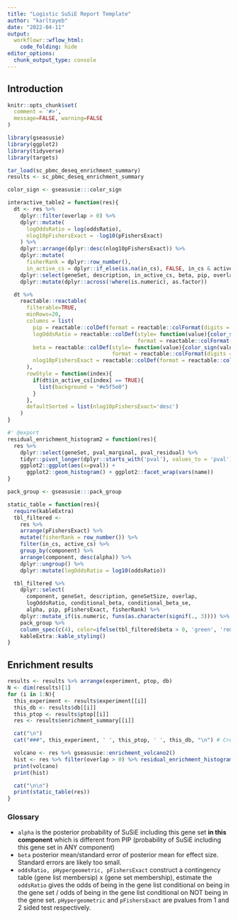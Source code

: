 ```yaml
---
title: "Logistic SuSiE Report Template"
author: "karltayeb"
date: "2022-04-11"
output:
  workflowr::wflow_html:
    code_folding: hide
editor_options:
  chunk_output_type: console
---
```


## Introduction


```r
knitr::opts_chunk$set(
  comment = '#>',
  message=FALSE, warning=FALSE
)
```

```r
library(gseasusie)
library(ggplot2)
library(tidyverse)
library(targets)

tar_load(sc_pbmc_deseq_enrichment_summary)
results <- sc_pbmc_deseq_enrichment_summary
```


```r
color_sign <- gseasusie:::color_sign

interactive_table2 = function(res){
  dt <- res %>% 
    dplyr::filter(overlap > 0) %>%
    dplyr::mutate(
      logOddsRatio = log(oddsRatio),
      nlog10pFishersExact = -log10(pFishersExact)
    ) %>%
    dplyr::arrange(dplyr::desc(nlog10pFishersExact)) %>%
    dplyr::mutate(
      fisherRank = dplyr::row_number(),
      in_active_cs = dplyr::if_else(is.na(in_cs), FALSE, in_cs & active_cs)) %>%
    dplyr::select(geneSet, description, in_active_cs, beta, pip, overlap, geneSetSize, logOddsRatio, nlog10pFishersExact, component, fisherRank) %>%
    dplyr::mutate(dplyr::across(!where(is.numeric), as.factor))

  dt %>%
    reactable::reactable(
      filterable=TRUE,
      minRows=20,
      columns = list(
        pip = reactable::colDef(format = reactable::colFormat(digits = 3)),
        logOddsRatio = reactable::colDef(style= function(value){color_sign(value)},
                                         format = reactable::colFormat(digits = 3)),
        beta = reactable::colDef(style= function(value){color_sign(value)},
                                 format = reactable::colFormat(digits = 3)),
        nlog10pFishersExact = reactable::colDef(format = reactable::colFormat(digits = 3))
      ),
      rowStyle = function(index){
        if(dt$in_active_cs[index] == TRUE){
          list(background = "#e5f5e0")
        }
      },
      defaultSorted = list(nlog10pFishersExact='desc')
    )
}

#' @export
residual_enrichment_histogram2 = function(res){
  res %>%
    dplyr::select(geneSet, pval_marginal, pval_residual) %>%
    tidyr::pivot_longer(dplyr::starts_with('pval'), values_to = 'pval') %>%
    ggplot2::ggplot(aes(x=pval)) +
      ggplot2::geom_histogram() + ggplot2::facet_wrap(vars(name))
}

pack_group <- gseasusie:::pack_group

static_table = function(res){
  require(kableExtra)
  tbl_filtered <-
    res %>%
    arrange(pFishersExact) %>%
    mutate(fisherRank = row_number()) %>%
    filter(in_cs, active_cs) %>%
    group_by(component) %>%
    arrange(component, desc(alpha)) %>%
    dplyr::ungroup() %>%
    dplyr::mutate(logOddsRatio = log10(oddsRatio))

  tbl_filtered %>%
    dplyr::select(
      component, geneSet, description, geneSetSize, overlap,
      logOddsRatio, conditional_beta, conditional_beta_se,
      alpha, pip, pFishersExact, fisherRank) %>%
    dplyr::mutate_if(is.numeric, funs(as.character(signif(., 3)))) %>%
    pack_group %>%
    column_spec(c(4), color=ifelse(tbl_filtered$beta > 0, 'green', 'red')) %>%
    kableExtra::kable_styling()
}
```

## Enrichment results

```r
results <- results %>% arrange(experiment, ptop, db)
N <- dim(results)[1]
for (i in 1:N){
  this_experiment <- results$experiment[[i]]
  this_db <- results$db[[i]]
  this_ptop <- results$ptop[[i]]
  res <- results$enrichment_summary[[i]]

  cat("\n") 
  cat("###", this_experiment, ' ', this_ptop, ' ', this_db, "\n") # Create second level headings with the names.

  volcano <- res %>% gseasusie::enrichment_volcano2()
  hist <- res %>% filter(overlap > 0) %>% residual_enrichment_histogram2() 
  print(volcano)
  print(hist)

  cat("\n\n")
  print(static_table(res))
}
```

### Glossary

* `alpha` is the posterior probability of SuSiE including this gene set **in this component** which is different from PIP (probability of SuSiE including this gene set in ANY component)
* `beta` posterior mean/standard error of posterior mean for effect size. Standard errors are likely too small. 
* `oddsRatio, pHypergeometric, pFishersExact` construct a contingency table (gene list membersip) x (gene set membership), estimate the `oddsRatio` gives the odds of being in the gene list conditional on being in the gene set / odds of being in the gene list conditional on NOT being in the gene set. `pHypergeometric` and `pFishersExact` are pvalues from 1 and 2 sided test respectively. 
